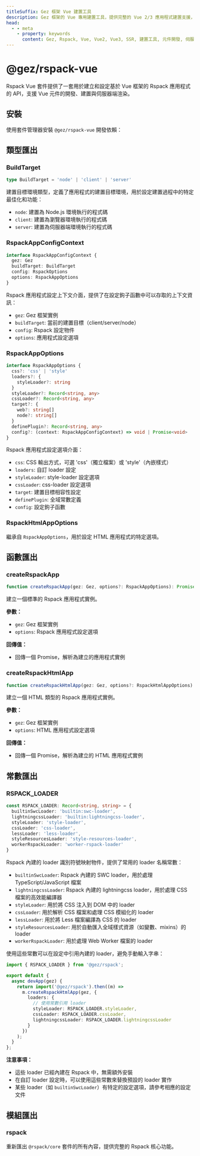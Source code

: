 ```yaml
---
titleSuffix: Gez 框架 Vue 建置工具
description: Gez 框架的 Vue 專用建置工具，提供完整的 Vue 2/3 應用程式建置支援，包括元件開發、SSR 渲染和效能最佳化等功能。
head:
  - - meta
    - property: keywords
      content: Gez, Rspack, Vue, Vue2, Vue3, SSR, 建置工具, 元件開發, 伺服器端渲染, 效能最佳化
---
```



# @gez/rspack-vue

Rspack Vue 套件提供了一套用於建立和設定基於 Vue 框架的 Rspack 應用程式的 API，支援 Vue 元件的開發、建置與伺服器端渲染。

## 安裝

使用套件管理器安裝 `@gez/rspack-vue` 開發依賴：

<PackageManagerTabs command="install @gez/rspack-vue -D" />

## 類型匯出

### BuildTarget

```ts
type BuildTarget = 'node' | 'client' | 'server'
```

建置目標環境類型，定義了應用程式的建置目標環境，用於設定建置過程中的特定最佳化和功能：
- `node`: 建置為 Node.js 環境執行的程式碼
- `client`: 建置為瀏覽器環境執行的程式碼
- `server`: 建置為伺服器端環境執行的程式碼

### RspackAppConfigContext

```ts
interface RspackAppConfigContext {
  gez: Gez
  buildTarget: BuildTarget
  config: RspackOptions
  options: RspackAppOptions
}
```

Rspack 應用程式設定上下文介面，提供了在設定鉤子函數中可以存取的上下文資訊：
- `gez`: Gez 框架實例
- `buildTarget`: 當前的建置目標（client/server/node）
- `config`: Rspack 設定物件
- `options`: 應用程式設定選項

### RspackAppOptions

```ts
interface RspackAppOptions {
  css?: 'css' | 'style'
  loaders?: {
    styleLoader?: string
  }
  styleLoader?: Record<string, any>
  cssLoader?: Record<string, any>
  target?: {
    web?: string[]
    node?: string[]
  }
  definePlugin?: Record<string, any>
  config?: (context: RspackAppConfigContext) => void | Promise<void>
}
```

Rspack 應用程式設定選項介面：
- `css`: CSS 輸出方式，可選 'css'（獨立檔案）或 'style'（內嵌樣式）
- `loaders`: 自訂 loader 設定
- `styleLoader`: style-loader 設定選項
- `cssLoader`: css-loader 設定選項
- `target`: 建置目標相容性設定
- `definePlugin`: 全域常數定義
- `config`: 設定鉤子函數

### RspackHtmlAppOptions

繼承自 `RspackAppOptions`，用於設定 HTML 應用程式的特定選項。

## 函數匯出

### createRspackApp

```ts
function createRspackApp(gez: Gez, options?: RspackAppOptions): Promise<App>
```

建立一個標準的 Rspack 應用程式實例。

**參數：**
- `gez`: Gez 框架實例
- `options`: Rspack 應用程式設定選項

**回傳值：**
- 回傳一個 Promise，解析為建立的應用程式實例

### createRspackHtmlApp

```ts
function createRspackHtmlApp(gez: Gez, options?: RspackHtmlAppOptions): Promise<App>
```

建立一個 HTML 類型的 Rspack 應用程式實例。

**參數：**
- `gez`: Gez 框架實例
- `options`: HTML 應用程式設定選項

**回傳值：**
- 回傳一個 Promise，解析為建立的 HTML 應用程式實例

## 常數匯出
### RSPACK_LOADER

```ts
const RSPACK_LOADER: Record<string, string> = {
  builtinSwcLoader: 'builtin:swc-loader',
  lightningcssLoader: 'builtin:lightningcss-loader',
  styleLoader: 'style-loader',
  cssLoader: 'css-loader',
  lessLoader: 'less-loader',
  styleResourcesLoader: 'style-resources-loader',
  workerRspackLoader: 'worker-rspack-loader'
}
```

Rspack 內建的 loader 識別符號映射物件，提供了常用的 loader 名稱常數：

- `builtinSwcLoader`: Rspack 內建的 SWC loader，用於處理 TypeScript/JavaScript 檔案
- `lightningcssLoader`: Rspack 內建的 lightningcss loader，用於處理 CSS 檔案的高效能編譯器
- `styleLoader`: 用於將 CSS 注入到 DOM 中的 loader
- `cssLoader`: 用於解析 CSS 檔案和處理 CSS 模組化的 loader
- `lessLoader`: 用於將 Less 檔案編譯為 CSS 的 loader
- `styleResourcesLoader`: 用於自動匯入全域樣式資源（如變數、mixins）的 loader
- `workerRspackLoader`: 用於處理 Web Worker 檔案的 loader

使用這些常數可以在設定中引用內建的 loader，避免手動輸入字串：

```ts title="src/entry.node.ts"
import { RSPACK_LOADER } from '@gez/rspack';

export default {
  async devApp(gez) {
    return import('@gez/rspack').then((m) =>
      m.createRspackHtmlApp(gez, {
        loaders: {
          // 使用常數引用 loader
          styleLoader: RSPACK_LOADER.styleLoader,
          cssLoader: RSPACK_LOADER.cssLoader,
          lightningcssLoader: RSPACK_LOADER.lightningcssLoader
        }
      })
    );
  }
};
```

**注意事項：**
- 這些 loader 已經內建在 Rspack 中，無需額外安裝
- 在自訂 loader 設定時，可以使用這些常數來替換預設的 loader 實作
- 某些 loader（如 `builtinSwcLoader`）有特定的設定選項，請參考相應的設定文件

## 模組匯出

### rspack

重新匯出 `@rspack/core` 套件的所有內容，提供完整的 Rspack 核心功能。